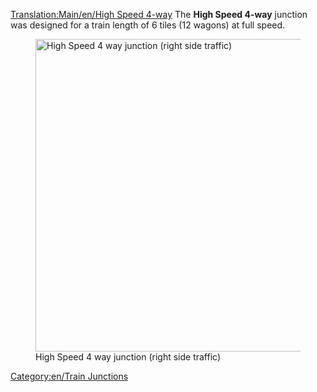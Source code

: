 [[Translation:Main/en/High Speed 4-way]]
{{en/-}}{{junctionsmenu}}
The '''High Speed 4-way''' junction was designed for a train length of 6 tiles (12 wagons) at full speed.

[[File:en/High Speed 4-way.png|none|thumb|500px|High Speed 4 way junction (right side traffic)]]

{{Template:Junction_Criteria|High|4|1|0|6|1|1|1|1|0|0|0||Broken down trains only affect the one track.|
* Can handle a large amount of traffic
* Uses 38x38 tiles
* Can be made larger for longer trains
* Long diagonal right turns can be moved inwards to save some space
* Copy and paste patch recommended
}}

[[Category:en/Train Junctions]]